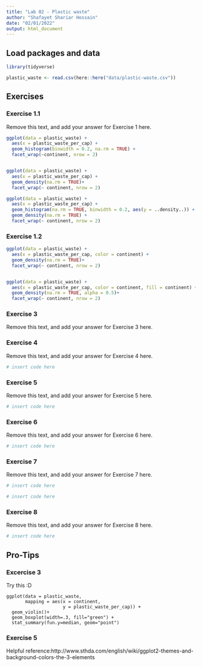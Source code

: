 ```yaml
---
title: "Lab 02 - Plastic waste"
author: "Shafayet Shariar Hossain"
date: "02/01/2022"
output: html_document
---
```


## Load packages and data

```r
library(tidyverse)
```

```r
plastic_waste <- read.csv(here::here("data/plastic-waste.csv"))
```

## Exercises

### Exercise 1.1

Remove this text, and add your answer for Exercise 1 here.

```r

ggplot(data = plastic_waste) +
  aes(x = plastic_waste_per_cap) +
  geom_histogram(binwidth = 0.2, na.rm = TRUE) +
  facet_wrap(~continent, nrow = 2)


ggplot(data = plastic_waste) +
  aes(x = plastic_waste_per_cap) + 
  geom_density(na.rm = TRUE)+
  facet_wrap(~ continent, nrow = 2)

ggplot(data = plastic_waste) +
  aes(x = plastic_waste_per_cap) + 
  geom_histogram(na.rm = TRUE, binwidth = 0.2, aes(y = ..density..)) + 
  geom_density(na.rm = TRUE) + 
  facet_wrap(~ continent, nrow = 2)
```

### Exercise 1.2

```r

ggplot(data = plastic_waste) +
  aes(x = plastic_waste_per_cap, color = continent) + 
  geom_density(na.rm = TRUE)+
  facet_wrap(~ continent, nrow = 2)


ggplot(data = plastic_waste) +
  aes(x = plastic_waste_per_cap, color = continent, fill = continent) + 
  geom_density(na.rm = TRUE, alpha = 0.5)+
  facet_wrap(~ continent, nrow = 2)


```

### Exercise 3

Remove this text, and add your answer for Exercise 3 here.

### Exercise 4

Remove this text, and add your answer for Exercise 4 here.

```r
# insert code here
```

### Exercise 5

Remove this text, and add your answer for Exercise 5 here.

```r
# insert code here
```

### Exercise 6

Remove this text, and add your answer for Exercise 6 here.

```r
# insert code here
```

### Exercise 7

Remove this text, and add your answer for Exercise 7 here.

```r
# insert code here
```

```r
# insert code here
```

### Exercise 8

Remove this text, and add your answer for Exercise 8 here.

```r
# insert code here
```

## Pro-Tips

### Excercise 3

Try this :D

```
ggplot(data = plastic_waste, 
       mapping = aes(x = continent, 
                     y = plastic_waste_per_cap)) +
  geom_violin()+
  geom_boxplot(width=.3, fill="green") +
  stat_summary(fun.y=median, geom="point") 
```

### Exercise 5 

Helpful reference:http://www.sthda.com/english/wiki/ggplot2-themes-and-background-colors-the-3-elements



